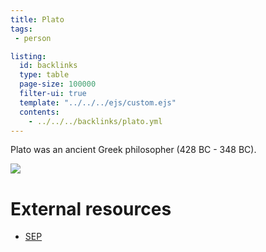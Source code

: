 ```yaml
---
title: Plato
tags: 
 - person

listing:
  id: backlinks
  type: table
  page-size: 100000
  filter-ui: true
  template: "../../../ejs/custom.ejs"
  contents:
    - ../../../backlinks/plato.yml
---
```


Plato was an ancient Greek philosopher (428 BC - 348 BC).

![](/images/headshots/plato.jpeg)

# External resources
- [SEP](https://plato.stanford.edu/entries/plato/)